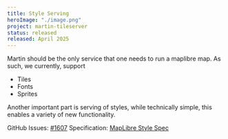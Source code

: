 ```yaml
---
title: Style Serving
heroImage: "./image.png"
project: martin-tileserver
status: released
released: April 2025
---
```


Martin should be the only service that one needs to run a maplibre map.
As such, we currently, support

- Tiles
- Fonts
- Sprites

Another important part is serving of styles, while technically simple, this enables a variety of new functionality.

GitHub Issues: [#1607](https://github.com/maplibre/martin/issues/1607)
Specification: [MapLibre Style Spec](https://maplibre.org/maplibre-style-spec/)
